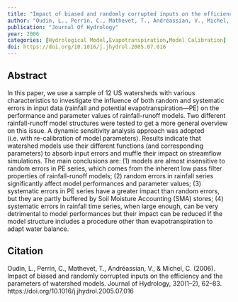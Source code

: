```yaml
---
title: "Impact of biased and randomly corrupted inputs on the efficiency and the parameters of watershed models"
author: "Oudin, L., Perrin, C., Mathevet, T., Andréassian, V., Michel, C."
publication: "Journal Of Hydrology"
year: 2006
categories: [Hydrological Model,Evapotranspiration,Model Calibration]
doi: https://doi.org/10.1016/j.jhydrol.2005.07.016
---
```


## Abstract

In this paper, we use a sample of 12 US watersheds with various characteristics to investigate the influence of both random and systematic errors in input data (rainfall and potential evapotranspiration—PE) on the performance and parameter values of rainfall-runoff models. Two different rainfall-runoff model structures were tested to get a more general overview on this issue. A dynamic sensitivity analysis approach was adopted (i.e. with re-calibration of model parameters). Results indicate that watershed models use their different functions (and corresponding parameters) to absorb input errors and muffle their impact on streamflow simulations. The main conclusions are: (1) models are almost insensitive to random errors in PE series, which comes from the inherent low pass filter properties of rainfall-runoff models; (2) random errors in rainfall series significantly affect model performances and parameter values; (3) systematic errors in PE series have a greater impact than random errors, but they are partly buffered by Soil Moisture Accounting (SMA) stores; (4) systematic errors in rainfall time series, when large enough, can be very detrimental to model performances but their impact can be reduced if the model structure includes a procedure other than evapotranspiration to adapt water balance.

## Citation

Oudin, L., Perrin, C., Mathevet, T., Andréassian, V., & Michel, C. (2006). Impact of biased and randomly corrupted inputs on the efficiency and the parameters of watershed models. Journal of Hydrology, 320(1–2), 62–83. https://doi.org/10.1016/j.jhydrol.2005.07.016
